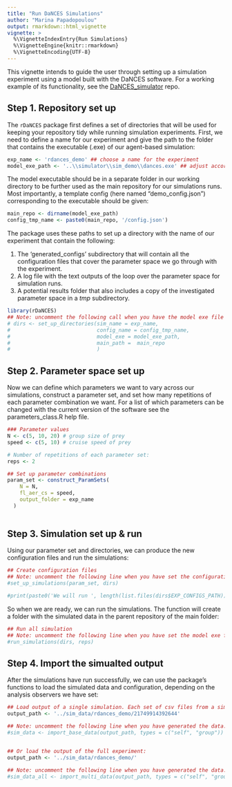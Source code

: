 ```yaml
---
title: "Run DaNCES Simulations"
author: "Marina Papadopoulou"
output: rmarkdown::html_vignette
vignette: >
  %\VignetteIndexEntry{Run Simulations}
  %\VignetteEngine{knitr::rmarkdown}
  %\VignetteEncoding{UTF-8}
---
```


This vignette intends to guide the user through setting up a simulation experiment using a model built with the DaNCES software. For a working example of its functionality, see the [DaNCES_simulator](https://github.com/marinapapa/DaNCES_simulator) repo.

## Step 1. Repository set up

The `rDaNCES` package first defines a set of directories that will be used for keeping your repository tidy while running simulation experiments.
First, we need to define a name for our experiment and give the path to the folder that contains the executable (.exe) of our agent-based simulation:

```r

exp_name <- 'rdances_demo' ## choose a name for the experiment
model_exe_path <- '..\\simulator\\sim_demo\\dances.exe' ## adjust accordingly

```

The model executable should be in a separate folder in our working directory to be further used as the main repository for our simulations runs.
Most importantly, a template config (here named "demo_config.json") corresponding to the executable should be given: 

```r

main_repo <- dirname(model_exe_path)
config_tmp_name <- paste0(main_repo, '/config.json')

```
The package uses these paths to set up a directory with the name of our experiment that contain the following: 

1. The 'generated_configs' subdirectory that will contain all the configuration files that cover the parameter space we go through with the experiment.
2. A log file with the text outputs of the loop over the parameter space for simulation runs.
3. A potential results folder that also includes a copy of the investigated parameter space in a *tmp* subdirectory.


```r

library(rDaNCES)
## Note: uncomment the following call when you have the model exe file in the defined directory.
# dirs <- set_up_directories(sim_name = exp_name,
#                            config_name = config_tmp_name,
#                            model_exe = model_exe_path,
#                            main_path =  main_repo
#                            )

```

## Step 2. Parameter space set up

Now we can define which parameters we want to vary across our simulations, construct a parameter set, and set how many repetitions of each parameter combination we want. For a list of which parameters can be changed with the current version of the software see the parameters_class.R help file.

```r

### Parameter values
N <- c(5, 10, 20) # group size of prey
speed <- c(5, 10) # cruise speed of prey

# Number of repetitions of each parameter set:
reps <- 2

## Set up parameter combinations
param_set <- construct_ParamSets(
    N = N, 
    fl_aer_cs = speed, 
    output_folder = exp_name
  )
  
```

## Step 3. Simulation set up & run

Using our parameter set and directories, we can produce the new configuration files and run the simulations:

```r

## Create configuration files 
## Note: uncomment the following line when you have set the configuration template file in the defined directory.
#set_up_simulations(param_set, dirs)

#print(paste0('We will run ', length(list.files(dirs$EXP_CONFIGS_PATH)) * reps, ' simulations.'))

```
So when we are ready, we can run the simulations. The function will create a folder with the simulated data in the parent repository of the main folder:

```r
## Run all simulation
## Note: uncomment the following line when you have set the model exe file in the defined directory.
#run_simulations(dirs, reps)

```

## Step 4. Import the simualted output

After the simulations have run successfully, we can use the package's functions to load the simulated data and configuration, depending on the analysis observers we have set:

```r
## Load output of a single simulation. Each set of csv files from a simulation is saved in a uniquely named folder:
output_path <- '../sim_data/rdances_demo/21749914392644'

## Note: uncomment the following line when you have generated the data. 
#sim_data <- import_base_data(output_path, types = c("self", "group"))


## Or load the output of the full experiment: 
output_path <- '../sim_data/rdances_demo/'

## Note: uncomment the following line when you have generated the data. 
#sim_data_all <- import_multi_data(output_path, types = c("self", "group"))

```

